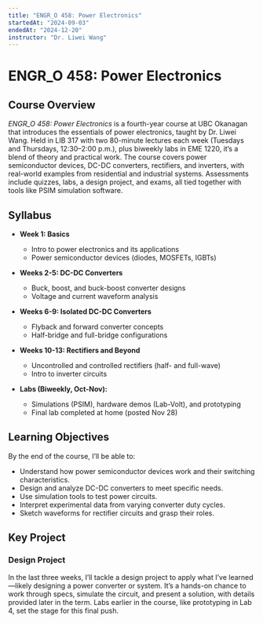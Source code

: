 ```yaml
---
title: "ENGR_O 458: Power Electronics"
startedAt: "2024-09-03"
endedAt: "2024-12-20"
instructor: "Dr. Liwei Wang"
---
```

# ENGR_O 458: Power Electronics

## Course Overview

*ENGR_O 458: Power Electronics* is a fourth-year course at UBC Okanagan that introduces the essentials of power electronics, taught by Dr. Liwei Wang. Held in LIB 317 with two 80-minute lectures each week (Tuesdays and Thursdays, 12:30–2:00 p.m.), plus biweekly labs in EME 1220, it’s a blend of theory and practical work. The course covers power semiconductor devices, DC-DC converters, rectifiers, and inverters, with real-world examples from residential and industrial systems. Assessments include quizzes, labs, a design project, and exams, all tied together with tools like PSIM simulation software.

## Syllabus

- **Week 1: Basics**  
  - Intro to power electronics and its applications  
  - Power semiconductor devices (diodes, MOSFETs, IGBTs)  

- **Weeks 2-5: DC-DC Converters**  
  - Buck, boost, and buck-boost converter designs  
  - Voltage and current waveform analysis  

- **Weeks 6-9: Isolated DC-DC Converters**  
  - Flyback and forward converter concepts  
  - Half-bridge and full-bridge configurations  

- **Weeks 10-13: Rectifiers and Beyond**  
  - Uncontrolled and controlled rectifiers (half- and full-wave)  
  - Intro to inverter circuits  

- **Labs (Biweekly, Oct-Nov):**  
  - Simulations (PSIM), hardware demos (Lab-Volt), and prototyping  
  - Final lab completed at home (posted Nov 28)  

## Learning Objectives

By the end of the course, I’ll be able to:  
- Understand how power semiconductor devices work and their switching characteristics.  
- Design and analyze DC-DC converters to meet specific needs.  
- Use simulation tools to test power circuits.  
- Interpret experimental data from varying converter duty cycles.  
- Sketch waveforms for rectifier circuits and grasp their roles.  

## Key Project

### Design Project  
In the last three weeks, I’ll tackle a design project to apply what I’ve learned—likely designing a power converter or system. It’s a hands-on chance to work through specs, simulate the circuit, and present a solution, with details provided later in the term. Labs earlier in the course, like prototyping in Lab 4, set the stage for this final push.